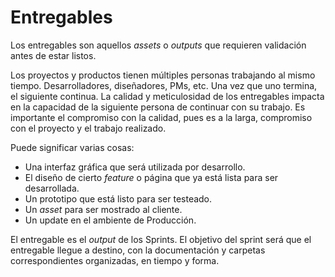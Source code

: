 # Entregables

Los entregables son aquellos *assets* o *outputs* que requieren validación antes de estar listos. 

Los proyectos y productos tienen múltiples personas trabajando al mismo tiempo. Desarrolladores, diseñadores, PMs, etc. Una vez que uno termina, el siguiente continua. 
La calidad y meticulosidad de los entregables impacta en la capacidad de la siguiente persona de continuar con su trabajo. Es importante el compromiso con la calidad, pues es a la larga, compromiso con el proyecto y el trabajo realizado.

Puede significar varias cosas:

- Una interfaz gráfica que será utilizada por desarrollo.
- El diseño de cierto *feature* o página que ya está lista para ser desarrollada.
- Un prototipo que está listo para ser testeado.
- Un *asset* para ser mostrado al cliente.
- Un update en el ambiente de Producción.

El entregable es el *output* de los Sprints. El objetivo del sprint será que el entregable llegue a destino, con la documentación y carpetas correspondientes organizadas, en tiempo y forma.